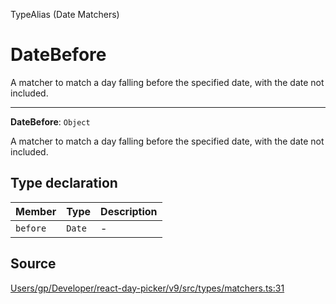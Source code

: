 <SectionTitle>TypeAlias (Date Matchers)</SectionTitle>

# DateBefore

<Description>
A matcher to match a day falling before the specified date, with the date not
included.
</Description>

---

<a id="undefined" name="undefined"></a>

<SignatureMemberIdentifier>**DateBefore**: `Object`</SignatureMemberIdentifier>

A matcher to match a day falling before the specified date, with the date not
included.

## Type declaration

| Member | Type | Description |
| :------ | :------ | :------ |
| `before` | `Date` | - |

## Source

[Users/gp/Developer/react-day-picker/v9/src/types/matchers.ts:31](https://github.com/gpbl/react-day-picker/blob/a7b1c7f4e/src/types/matchers.ts#L31)
